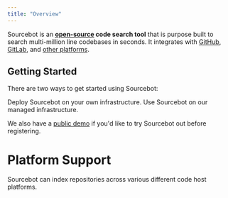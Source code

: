 ```yaml
---
title: "Overview"
---
```



Sourcebot is an **[open-source](https://github.com/sourcebot-dev/) code search tool** that is purpose built to search multi-million line codebases in seconds. It integrates with [GitHub](/docs/connections/github), [GitLab](/docs/connections/gitlab), and [other platforms](/docs/connections).

## Getting Started

There are two ways to get started using Sourcebot:

<CardGroup cols={2}>
  <Card horizontal title="Self-Host" icon="server" href="/self-hosting/overview">
    Deploy Sourcebot on your own infrastructure.
  </Card>
  <Card horizontal title="Sourcebot Cloud" icon="cloud" href="/docs/getting-started">
    Use Sourcebot on our managed infrastructure.
  </Card>
</CardGroup>

We also have a [public demo](https://sourcebot.dev/search) if you'd like to try Sourcebot out before registering.

# Platform Support

Sourcebot can index repositories across various different code host platforms.

<ConnectionCards />